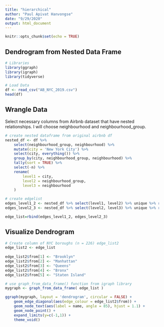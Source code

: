 ```yaml
---
title: "hierarchical"
author: "Paul Apivat Hanvongse"
date: "9/29/2020"
output: html_document
---
```


```r
knitr::opts_chunk$set(echo = TRUE)
```

## Dendrogram from Nested Data Frame

```r
# Libraries
library(ggraph)
library(igraph)
library(tidyverse)

# Load Data
df <- read_csv("AB_NYC_2019.csv")
head(df)
```

## Wrangle Data

Select necessary columns from Airbnb dataset that have nested relationships. I will choose neighbourhood and neighbourhood_group. 

```r

# create nested dataframe from original airbnb df
nested_df <- df %>%
    select(neighbourhood_group, neighbourhood) %>%
    mutate(city = 'New York City') %>%
    select(city, everything()) %>%
    group_by(city, neighbourhood_group, neighbourhood) %>%
    tally(sort = TRUE) %>%
    select(-n) %>%
    rename(
        level1 = city,
        level2 = neighbourhood_group,
        level3 = neighbourhood
    )

# create edgelist
edges_level1_2 <- nested_df %>% select(level1, level2) %>% unique %>% rename(from=level1, to=level2)
edges_level2_3 <- nested_df %>% select(level2, level3) %>% unique %>% rename(from=level2, to=level3)

edge_list=rbind(edges_level1_2, edges_level2_3)
```

## Visualize Dendrogram 


```r

# Create column of NYC boroughs (n = 226) edge_list2
edge_list2 <- edge_list
    
edge_list2$from[1] <- "Brooklyn"
edge_list2$from[2] <- "Manhattan"
edge_list2$from[3] <- "Queens"
edge_list2$from[4] <- "Bronx"
edge_list2$from[5] <- "Staten Island"

# use graph_from_data_frame() function from igraph library
mygraph <- graph_from_data_frame( edge_list )

ggraph(mygraph, layout = 'dendrogram', circular = FALSE) + 
    geom_edge_diagonal(aes(edge_colour = edge_list2$from)) +
    geom_node_text(aes(label = name, angle = 85), hjust = 1.1) +
    geom_node_point() +
    expand_limits(y=c(-1,1)) + 
    theme_void()
```
